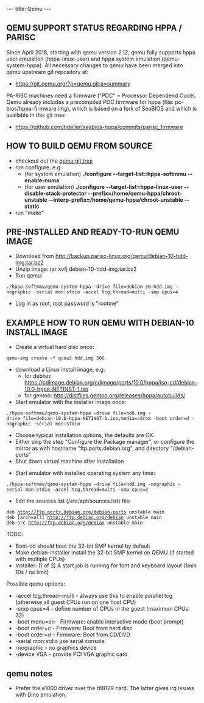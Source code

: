 ---
title: Qemu
---

== QEMU SUPPORT STATUS REGARDING HPPA / PARISC ==

Since April 2018, starting with qemu version 2.12, qemu fully supports hppa user emulation (hppa-linux-user) and hppa system emulation (qemu-system-hppa).
All necessary changes to qemu have been merged into qemu upstream git repository at:
* https://git.qemu.org/?p=qemu.git;a=summary

PA-RISC machines need a firmware ("PDC" = Processor Dependend Code).
Qemu already includes a precompiled PDC firmware for hppa (file: pc-bios/hppa-firmware.img), which is based on a fork of SeaBIOS and which is available in this git tree:
* https://github.com/hdeller/seabios-hppa/commits/parisc_firmware

== HOW TO BUILD QEMU FROM SOURCE ==

* checkout out the [https://git.qemu.org/?p=qemu.git;a=summary qemu git tree]
* run configure, e.g.
** (for system emulation) '''./configure --target-list=hppa-softmmu --enable-numa'''
** (for user emulation) '''./configure --target-list=hppa-linux-user --disable-stack-protector --prefix=/home/qemu-hppa/chroot-unstable --interp-prefix=/home/qemu-hppa/chroot-unstable --static'''
* run "make"

== PRE-INSTALLED AND READY-TO-RUN QEMU IMAGE ==

* Download from http://backup.parisc-linux.org/qemu/debian-10-hdd-img.tar.bz2
* Unzip image: tar xvfj debian-10-hdd-img.tar.bz2
* Run qemu:
 ./hppa-softmmu/qemu-system-hppa -drive file=debian-10-hdd.img -nographic -serial mon:stdio -accel tcg,thread=multi -smp cpus=4 
* Log in as root, root password is "rootme"

== EXAMPLE HOW TO RUN QEMU WITH DEBIAN-10 INSTALL IMAGE ==

* Create a virtual hard disc once:
 qemu-img create -f qcow2 hdd.img 50G
* download a Linux install image, e.g.
** for debian: https://cdimage.debian.org/cdimage/ports/10.0/hppa/iso-cd/debian-10.0-hppa-NETINST-1.iso
** for gentoo: http://distfiles.gentoo.org/releases/hppa/autobuilds/
* Start emulator with the installer image once:
 ./hppa-softmmu/qemu-system-hppa -drive file=hdd.img -drive file=debian-10.0-hppa-NETINST-1.iso,media=cdrom -boot order=d -nographic -serial mon:stdio 
* Choose typical installation options, the defaults are OK.
* Either skip the step "Configure the Package manager", or configure the mirror as with hostname "ftp.ports.debian.org", and directory "/debian-ports"
* Shut down virtual machine after installation

* Start emulator with installed operating system any time:
 ./hppa-softmmu/qemu-system-hppa -drive file=hdd.img -nographic -serial mon:stdio -accel tcg,thread=multi -smp cpus=2 

* Edit the sources.list (/etc/apt/sources.list) file:
 deb http://ftp.ports.debian.org/debian-ports unstable main
 deb [arch=all] http://ftp.debian.org/debian unstable main 
 deb-src http://ftp.debian.org/debian unstable main

TODO:
* Boot-cd should boot the 32-bit SMP kernel by default
* Make debian-installer install the 32-bit SMP kernel on QEMU (if started with multiple CPUs)
* Installer: (1 of 2) A start job is running for font and keyboard layout (1min 10s / no limit)



Possible qemu options:
* -accel tcg,thread=multi  - always use this to enable parallel tcg (otherwise all guest CPUs run on one host CPU)
* -smp cpus=4      - define number of CPUs in the guest (maximum CPUs: 32) 
* -boot menu=on    - Firmware: enable interactive mode (boot prompt)
* -boot order=c    - Firmware: Boot from hard disc
* -boot order=d    - Firmware: Boot from CD/DVD
* -serial mon:stdio   use serial console
* -nographic       - no graphics device
* -device VGA      - provide PCI VGA graphic card

== qemu notes ==

* Prefer the e1000 driver over the rtl8129 card. The latter gives irq issues with Dino emulation.